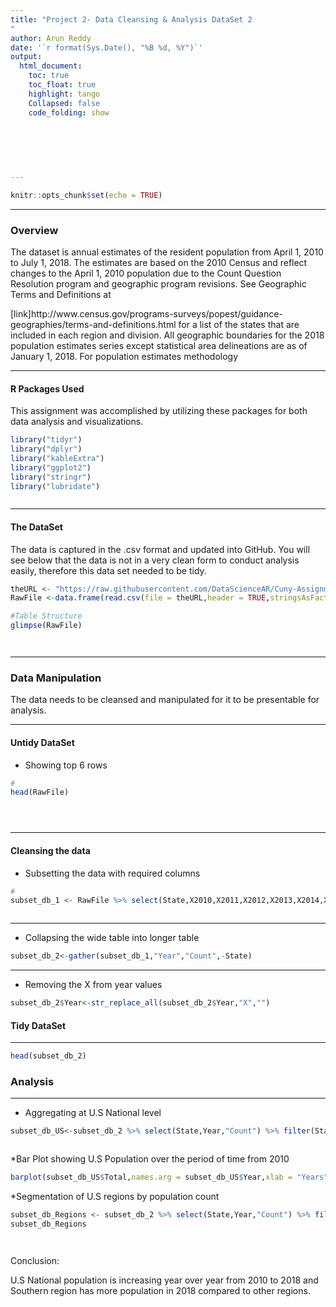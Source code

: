 ---
title: "Project 2- Data Cleansing & Analysis DataSet 2
"
author: Arun Reddy
date: '`r format(Sys.Date(), "%B %d, %Y")`'
output:
  html_document:
    toc: true
    toc_float: true
    highlight: tango
    Collapsed: false
    code_folding: show
   
    
   
   
    

---





```{r setup, include=FALSE}
knitr::opts_chunk$set(echo = TRUE)
```


***
### Overview {.tabset .tabset-fade .tabset.-pills}
The dataset is annual estimates of the resident population from April 1, 2010 to July 1, 2018.
The estimates are based on the 2010 Census and reflect changes to the April 1, 2010 population due to the Count Question Resolution program and geographic program revisions. See Geographic Terms and Definitions at 

[link]http://www.census.gov/programs-surveys/popest/guidance-geographies/terms-and-definitions.html for a list of the states that are included in each region and division. All geographic boundaries for the 2018 population estimates series except statistical area delineations are as of January 1, 2018.  For population estimates methodology 




***
#### R Packages Used

This assignment was accomplished by utilizing these packages for both data analysis and visualizations.
```{r message=FALSE, warning=FALSE, paged.print=FALSE}

library("tidyr")
library("dplyr")
library("kableExtra")
library("ggplot2")
library("stringr")
library("lubridate")



```
***
#### The DataSet

The data is captured in the .csv format and updated into GitHub. You will see below that the data is not in a very clean form to conduct analysis easily, therefore this data set needed to be tidy.

```{r}
theURL <- "https://raw.githubusercontent.com/DataScienceAR/Cuny-Assignments/master/Data-607/Data-Sets/nst-est2018-01.csv"
RawFile <-data.frame(read.csv(file = theURL,header = TRUE,stringsAsFactors = FALSE))

#Table Structure
glimpse(RawFile)




```
***

### Data Manipulation {.tabset .tabset-fade .tabset.-pills}
The data needs to be cleansed and manipulated for it to be presentable for analysis. 

***

#### Untidy DataSet

* Showing top 6 rows
```{r}
# 
head(RawFile)





```

***

#### Cleansing the data

* Subsetting the data with required columns
```{r}
# 
subset_db_1 <- RawFile %>% select(State,X2010,X2011,X2012,X2013,X2014,X2015,X2016,X2017,X2018)



```

***
* Collapsing the wide table into longer table
 
```{r}
subset_db_2<-gather(subset_db_1,"Year","Count",-State)


```
***
* Removing the X from year values
 
```{r}
subset_db_2$Year<-str_replace_all(subset_db_2$Year,"X","")


```
#### Tidy DataSet
***
 
```{r}

head(subset_db_2)

```

### Analysis {.tabset .tabset-fade .tabset.-pills}
***
* Aggregating at U.S National level 
```{r}
subset_db_US<-subset_db_2 %>% select(State,Year,"Count") %>% filter(State=='United States') %>% group_by(State,Year) %>% summarise(Total = sum(as.numeric(Count)))



```
*Bar Plot showing U.S Population over the period of time from 2010

```{r}
barplot(subset_db_US$Total,names.arg = subset_db_US$Year,xlab = "Years",ylab = "Population #",main= "U.S National Population from 2010" ,border="red", density=c(90, 70, 50, 40, 30, 20, 10))

```

*Segmentation of U.S regions by population count

```{r}
subset_db_Regions <- subset_db_2 %>% select(State,Year,"Count") %>% filter (State %in% c('Northeast','South','West','Midwest') & Year==2018) %>% group_by(State) %>% summarise(Total = sum(as.numeric(Count)))
subset_db_Regions




```

Conclusion:

U.S National population is increasing year over year from 2010 to 2018 and Southern region has more population in 2018 compared to other regions.
















